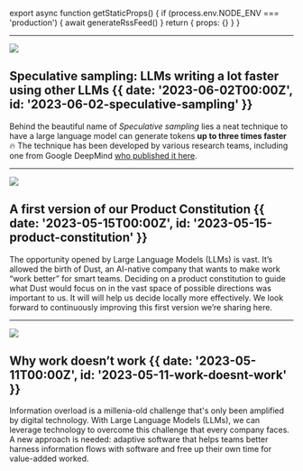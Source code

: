 
export async function getStaticProps() {
  if (process.env.NODE_ENV === 'production') {
    await generateRssFeed()
  }
  return { props: {} }
}

---

[![](@/media/2023-06-02-speculative-sampling/example.gif)](2023-06-02-speculative-sampling)

## Speculative sampling: LLMs writing a lot faster using other LLMs {{ date: '2023-06-02T00:00Z', id: '2023-06-02-speculative-sampling' }}

Behind the beautiful name of _Speculative sampling_ lies a neat technique to have a large language model can generate tokens **up to three times faster** 🔥 The technique has been developed by various research teams, including one from Google DeepMind [who published it here](https://arxiv.org/pdf/2302.01318.pdf).

---

[![](@/media/2023-05-15-product-constitution/img.png)](2023-05-15-product-constitution)

## A first version of our Product Constitution  {{ date: '2023-05-15T00:00Z', id: '2023-05-15-product-constitution' }}

The opportunity opened by Large Language Models (LLMs) is vast. It’s allowed the birth of Dust, an AI-native company that wants to make work “work better” for smart teams. Deciding on a product constitution to guide what Dust would focus on in the vast space of possible directions was important to us. It will will help us decide locally more effectively. We look forward to continuously improving this first version we’re sharing here.

---

![](@/media/2023-05-11-work-doesnt-work/header.png)

## Why work doesn’t work {{ date: '2023-05-11T00:00Z', id: '2023-05-11-work-doesnt-work' }}

Information overload is a millenia-old challenge that's only been amplified by digital technology. With Large Language Models (LLMs), we can leverage technology to overcome this challenge that every company faces. A new approach is needed: adaptive software that helps teams better harness information flows with software and free up their own time for value-added worked.
